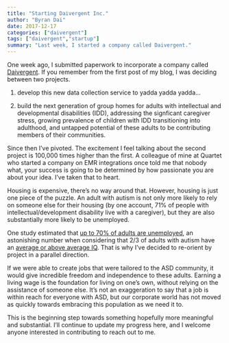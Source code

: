 ```yaml
---
title: "Starting Daivergent Inc."
author: "Byran Dai"
date: 2017-12-17
categories: ["daivergent"]
tags: ["daivergent","startup"]
summary: "Last week, I started a company called Daivergent."
---
```


One week ago, I submitted paperwork to incorporate a company called [Daivergent](http://www.daivergent.com). If you remember from the first post of my blog, I was deciding between two projects.

1. develop this new data collection service to yadda yadda yadda...

2. build the next generation of group homes for adults with intellectual and developmental disabilities (IDD), addressing the signficant caregiver stress, growing prevalence of children with IDD transitioning into adulthood, and untapped potential of these adults to be contributing members of their communities.

Since then I've pivoted. The excitement I feel talking about the second project is 100,000 times higher than the first. A colleague of mine at Quartet who started a company on EMR integrations once told me that nobody what, your success is going to be determined by how passionate you are about your idea. I've taken that to heart.

Housing is expensive, there's no way around that. However, housing is just one piece of the puzzle. An adult with autism is not only more likely to rely on someone else for their housing (by one account, 71% of people with intellectual/development disability live with a caregiver), but they are also substantially more likely to be unemployed.

One study estimated that [up to 70% of adults are unemployed](https://macaulay.cuny.edu/eportfolios/autismandsupportedemployment/2016/05/19/outlook-for-high-functioning-individuals-with-asd/), an astonishing number when considering that 2/3 of adults with autism have an [average or above average IQ](http://usa.specialisterne.com/about-specialisterne/autism-advantage). That is why I've decided to re-orient by project in a parallel direction.

If we were able to create jobs that were tailored to the ASD community, it would give incredible freedom and independence to these adults. Earning a living wage is the foundation for living on one's own, without relying on the assistance of someone else. It's not an exaggeration to say that a job is within reach for everyone with ASD, but our corporate world has not moved as quickly towards embracing this population as we need it to.

This is the beginning step towards something hopefully more meaningful and substantial. I'll continue to update my progress here, and I welcome anyone interested in contributing to reach out to me.